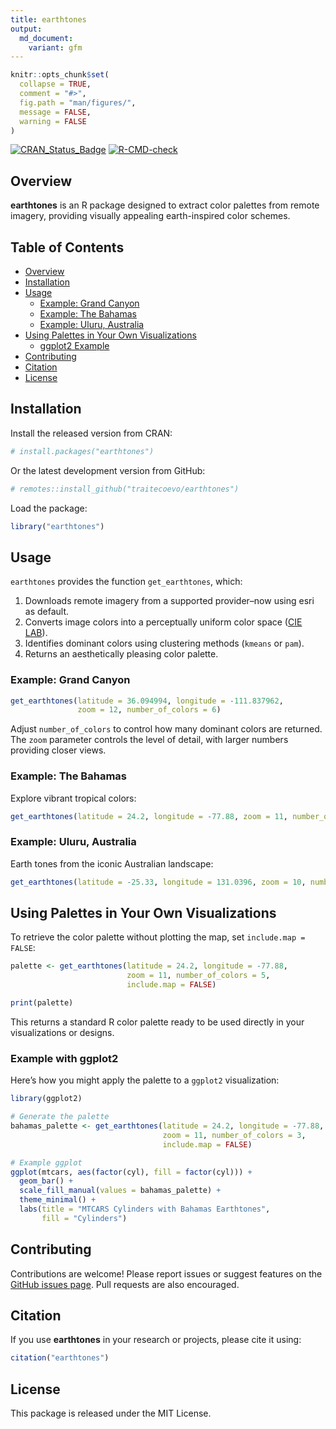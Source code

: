 ```yaml
---
title: earthtones
output:
  md_document:
    variant: gfm
---
```


<!-- README.md is generated from README.Rmd. Please edit this file directly. -->

```r
knitr::opts_chunk$set(
  collapse = TRUE,
  comment = "#>",
  fig.path = "man/figures/",
  message = FALSE,
  warning = FALSE
)
```

[![CRAN\_Status\_Badge](http://www.r-pkg.org/badges/version/earthtones)](https://cran.r-project.org/package=earthtones) 
[![R-CMD-check](https://github.com/traitecoevo/earthtones/actions/workflows/R-CMD-check.yaml/badge.svg)](https://github.com/traitecoevo/earthtones/actions/workflows/R-CMD-check.yaml)

## Overview

**earthtones** is an R package designed to extract color palettes from remote imagery, providing visually appealing earth-inspired color schemes.

## Table of Contents

- [Overview](#overview)
- [Installation](#installation)
- [Usage](#usage)
  - [Example: Grand Canyon](#example-grand-canyon)
  - [Example: The Bahamas](#example-the-bahamas)
  - [Example: Uluru, Australia](#example-uluru-australia)
- [Using Palettes in Your Own Visualizations](#using-palettes-in-your-own-visualizations)
  - [ggplot2 Example](#example-with-ggplot2)
- [Contributing](#contributing)
- [Citation](#citation)
- [License](#license)

## Installation

Install the released version from CRAN:

```r
# install.packages("earthtones")
```

Or the latest development version from GitHub:

```r
# remotes::install_github("traitecoevo/earthtones")
```

Load the package:

```r
library("earthtones")
```

## Usage

`earthtones` provides the function `get_earthtones`, which:

1. Downloads remote imagery from a supported provider--now using esri as default.
2. Converts image colors into a perceptually uniform color space ([CIE LAB](https://en.wikipedia.org/wiki/Lab_color_space)).
3. Identifies dominant colors using clustering methods (`kmeans` or `pam`).
4. Returns an aesthetically pleasing color palette.

### Example: Grand Canyon

```r
get_earthtones(latitude = 36.094994, longitude = -111.837962, 
               zoom = 12, number_of_colors = 6)
```

Adjust `number_of_colors` to control how many dominant colors are returned. The `zoom` parameter controls the level of detail, with larger numbers providing closer views.

### Example: The Bahamas

Explore vibrant tropical colors:

```r
get_earthtones(latitude = 24.2, longitude = -77.88, zoom = 11, number_of_colors = 5)
```

### Example: Uluru, Australia

Earth tones from the iconic Australian landscape:

```r
get_earthtones(latitude = -25.33, longitude = 131.0396, zoom = 10, number_of_colors = 4)
```

## Using Palettes in Your Own Visualizations

To retrieve the color palette without plotting the map, set `include.map = FALSE`:

```r
palette <- get_earthtones(latitude = 24.2, longitude = -77.88,
                          zoom = 11, number_of_colors = 5,
                          include.map = FALSE)

print(palette)
```

This returns a standard R color palette ready to be used directly in your visualizations or designs.

### Example with ggplot2

Here's how you might apply the palette to a `ggplot2` visualization:

```r
library(ggplot2)

# Generate the palette
bahamas_palette <- get_earthtones(latitude = 24.2, longitude = -77.88,
                                  zoom = 11, number_of_colors = 3,
                                  include.map = FALSE)

# Example ggplot
ggplot(mtcars, aes(factor(cyl), fill = factor(cyl))) +
  geom_bar() +
  scale_fill_manual(values = bahamas_palette) +
  theme_minimal() +
  labs(title = "MTCARS Cylinders with Bahamas Earthtones",
       fill = "Cylinders")
```

## Contributing

Contributions are welcome! Please report issues or suggest features on the [GitHub issues page](https://github.com/traitecoevo/earthtones/issues). Pull requests are also encouraged.

## Citation

If you use **earthtones** in your research or projects, please cite it using:

```r
citation("earthtones")
```

## License

This package is released under the MIT License.
